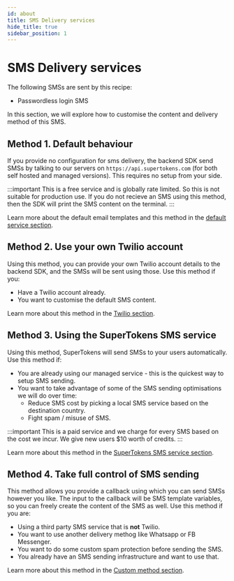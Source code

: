 ```yaml
---
id: about
title: SMS Delivery services
hide_title: true
sidebar_position: 1
---
```


# SMS Delivery services

The following SMSs are sent by this recipe:
- Passwordless login SMS

In this section, we will explore how to customise the content and delivery method of this SMS.

## Method 1. Default behaviour
If you provide no configuration for sms delivery, the backend SDK send SMSs by talking to our servers on `https://api.supertokens.com` (for both self hosted and managed versions). This requires no setup from your side.

:::important
This is a free service and is globally rate limited. So this is not suitable for production use. If you do not recieve an SMS using this method, then the SDK will print the SMS content on the terminal.
:::

Learn more about the default email templates and this method in the [default service section](./default).

## Method 2. Use your own Twilio account
Using this method, you can provide your own Twilio account details to the backend SDK, and the SMSs will be sent using those. Use this method if you:
- Have a Twilio account already.
- You want to customise the default SMS content.

Learn more about this method in the [Twilio section](/docs/platform-configuration/sms-delivery/twilio-service/configure-twilio).

## Method 3. Using the SuperTokens SMS service
Using this method, SuperTokens will send SMSs to your users automatically. Use this method if:
- You are already using our managed service - this is the quickest way to setup SMS sending.
- You want to take advantage of some of the SMS sending optimisations we will do over time:
    - Reduce SMS cost by picking a local SMS service based on the destination country.
    - Fight spam / misuse of SMS.

:::important
This is a paid service and we charge for every SMS based on the cost we incur. We give new users $10 worth of credits.
:::

Learn more about this method in the [SuperTokens SMS service section](./supertokens-sms-service).

## Method 4. Take full control of SMS sending
This method allows you provide a callback using which you can send SMSs however you like. The input to the callback will be SMS template variables, so you can freely create the content of the SMS as well. Use this method if you are:
- Using a third party SMS service that is **not** Twilio.
- You want to use another delivery methog like Whatsapp or FB Messenger.
- You want to do some custom spam protection before sending the SMS.
- You already have an SMS sending infrastructure and want to use that.

Learn more about this method in the [Custom method section](./custom-method).
